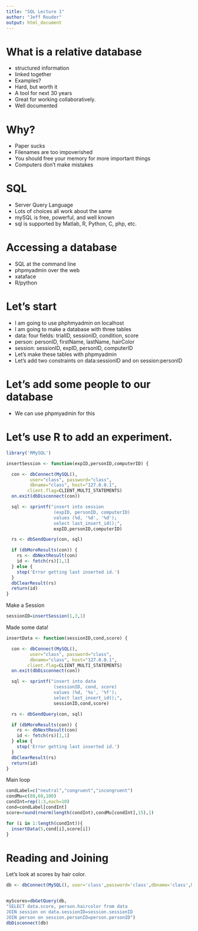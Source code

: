 ```yaml
---
title: "SQL Lecture 1"
author: "Jeff Rouder"
output: html_document
---
```


# What is a relative database

- structured information
- linked together
- Examples?
- Hard, but worth it
- A tool for next 30 years
- Great for working collaboratively.
- Well documented

# Why?

- Paper sucks
- Filenames are too impoverished
- You should free your memory for more important things
- Computers don't make mistakes

# SQL

- Server Query Language
- Lots of choices all work about the same
- mySQL is free, powerful, and well known
- sql is supported by Matlab, R, Python, C, php, etc.

# Accessing a database
- SQL at the command line
- phpmyadmin over the web
- xataface
- R/python

# Let's start

- I am going to use phphmyadmin on localhost
- I am going to make a database with three tables
- data: four fields: trialID, sessionID, condition, score
- person: personID, firstName, lastName, hairColor
- session: sessionID, expID, personID, computerID 
- Let's make these tables with phpmyadmin
- Let's add two constraints on data:sessionID and on session:personID

# Let's add some people to our database
- We can use phpmyadmin for this

# Let's use R to add an experiment.

```r
library('RMySQL')

insertSession <- function(expID,personID,computerID) {

  con <- dbConnect(MySQL(),
         user="class", password="class",
         dbname="class", host="127.0.0.1",
        client.flag=CLIENT_MULTI_STATEMENTS)
  on.exit(dbDisconnect(con))

  sql <- sprintf("insert into session
                  (expID, personID, computerID)
                  values (%d, '%d', '%d');
                  select last_insert_id();",
                  expID,personID,computerID)

  rs <- dbSendQuery(con, sql)

  if (dbMoreResults(con)) {
    rs <- dbNextResult(con)
    id <- fetch(rs)[1,1]
  } else {
    stop('Error getting last inserted id.')
  }
  dbClearResult(rs)
  return(id)
}

```

Make a Session
```r
sessionID=insertSession(1,3,1)
```

Made some data!
```r
insertData <- function(sessionID,cond,score) {

  con <- dbConnect(MySQL(),
         user="class", password="class",
         dbname="class", host="127.0.0.1",
        client.flag=CLIENT_MULTI_STATEMENTS)
  on.exit(dbDisconnect(con))

  sql <- sprintf("insert into data
                  (sessionID, cond, score)
                  values (%d, '%s', '%f');
                  select last_insert_id();",
                  sessionID,cond,score)

  rs <- dbSendQuery(con, sql)

  if (dbMoreResults(con)) {
    rs <- dbNextResult(con)
    id <- fetch(rs)[1,1]
  } else {
    stop('Error getting last inserted id.')
  }
  dbClearResult(rs)
  return(id)
}
```

Main loop
```r
condLabel=c("neutral","congruent","incongruent")
condMu=c(80,60,100)
condInt=rep(1:3,each=10)
cond=condLabel[condInt]
score=round(rnorm(length(condInt),condMu[condInt],15),1)

for (i in 1:length(condInt)){
  insertData(5,cond[i],score[i])
}

```

# Reading and Joining

Let's look at scores by hair color.

```r
db <- dbConnect(MySQL(), user='class',password='class',dbname='class',host='127.0.0.1')


myScores=dbGetQuery(db,
"SELECT data.score, person.haircolor from data
JOIN session on data.sessionID=session.sessionID
JOIN person on session.personID=person.personID")
dbDisconnect(db) 
```
